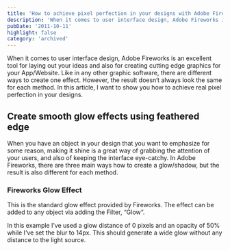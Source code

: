 ```yaml
---
title: 'How to achieve pixel perfection in your designs with Adobe Fireworks'
description: 'When it comes to user interface design, Adobe Fireworks is an excellent tool for laying out your ideas and also for creating cutting edge graphics for your designs. There are different ways to create one effect. However, the result doesn‘t always look the same for each method.'
pubDate: '2011-10-11'
highlight: false
category: 'archived'
---
```


When it comes to user interface design, Adobe Fireworks is an excellent tool for laying out your ideas and also for creating cutting edge graphics for your App/Website. Like in any other graphic software, there are different ways to create one effect. However, the result doesn‘t always look the same for each method. In this article, I want to show you how to achieve real pixel perfection in your designs.

## Create smooth glow effects using feathered edge

When you have an object in your design that you want to emphasize for some reason, making it shine is a great way of grabbing the attention of your users, and also of keeping the interface eye-catchy. In Adobe Fireworks, there are three main ways how to create a glow/shadow, but the result is also different for each method.

### Fireworks Glow Effect

This is the standard glow effect provided by Fireworks. The effect can be added to any object via adding the Filter, “Glow“.

In this example I’ve used a glow distance of 0 pixels and an opacity of 50% while I’ve set the blur to 14px. This should generate a wide glow without any distance to the light source.
